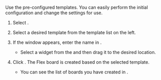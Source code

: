 Use the pre-configured templates. You can easily perform the initial configuration and change the settings for use.

1. Select <Cmdname sid="side_flexboard" className="uitext" />.

2. Select a desired template from the template list on the left.

3. If the <Cmdname sid="flexboard_management" className="uitext" /> window appears, enter the name in <Cmdname sid="rename" className="uitext" />.

   * Select a widget from the <Cmdname sid="layout" className="uitext" />and then drag it to the desired location.

   <ImgLang img='flexboard-template-window.png' desc='Flex board management' />

4. Click <Cmdname sid="save" className="uitext" />. The Flex board is created based on the selected template. 

   * You can see the list of boards you have created in <Cmdname sid="side_flexboard" className="uitext" />.
